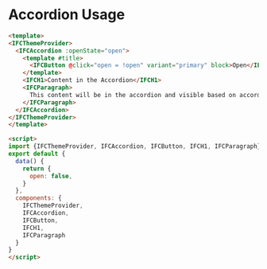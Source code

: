 
<Meta title="Presentational Components/Layout/Accordion/Usage" />

# Accordion Usage

```html
<template>
<IFCThemeProvider>
  <IFCAccordion :openState="open">
    <template #title>
      <IFCButton @click="open = !open" variant="primary" block>Open</IFCButton>
    </template>
    <IFCH1>Content in the Accordion</IFCH1>
    <IFCParagraph>
      This content will be in the accordion and visible based on accordion toggle state
    </IFCParagraph>
  </IFCAccordion>
</IFCThemeProvider>
</template>

<script>
import {IFCThemeProvider, IFCAccordion, IFCButton, IFCH1, IFCParagraph} from '@intusfacultas/component-library/build/index';
export default {
  data() {
    return {
      open: false,
    }
  },
  components: {
    IFCThemeProvider,
    IFCAccordion,
    IFCButton,
    IFCH1,
    IFCParagraph
  }
}
</script>
```